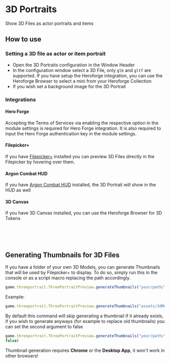 
<ImageButBetter
  src='/images/3D-Portraits/3dpheader.png'
  alt='Global 3D Canvas Settings'
  width={2000}
  height={2000}
  className={styles.wikiimage}
/>

# 3D Portraits

<ModuleInfo/>

Show 3D Files as actor portraits and items

## How to use

<ImageButBetter
  src='/images/3D-Portraits/3dpconfig.png'
  alt='Portraits Configuration Window'
  width={2000}
  height={2000}
  className={styles.wikiimage}
/>

### Setting a 3D file as actor or item portrait

- Open the 3D Portraits configuration in the Window Header
- In the configuration window select a 3D File, only `glb` and `gltf`
  are supported. If you have setup the Heroforge integration, you can
  use the Heroforge Browser to select a mini from your Heroforge
  Collection
- If you wish set a background image for the 3D Portrait

<ImageButBetter
  src='/images/3D-Portraits/3dpfilepickerplus.png'
  alt='Filepicker+ integration'
  width={2000}
  height={2000}
  className={styles.wikiimage}
/>
  
### Integrations

#### Hero Forge

Accepting the Terms of Services via enabling the respective option in
the module settings is required for Hero Forge integration. It is also
required to input the Hero Forge authentication key in the module
settings.

#### Filepicker+

<ImageButBetter
  src='/images/3D-Portraits/3dpargon.png'
  alt='Argon integration'
  width={2000}
  height={2000}
  className={styles.wikiimage}
/>

If you have [Filepicker+](../premium/filepicker-plus) installed you can preview 3D Files directly in
the Filepicker by hovering over them.

#### Argon Combat HUD

If you have [Argon Combat HUD](../free/enhancedcombathud) installed, the 3D Portrait will show in the
HUD as well

#### 3D Canvas

<ImageButBetter
  src='/images/3D-Portraits/3dp3dc.png'
  alt='3D Canvas integration'
  width={2000}
  height={2000}
  className={styles.wikiimage}
/>

If you have 3D Canvas installed, you can use the Heroforge Browser for
3D Tokens

<br/>
<br/>
<br/>

## Generating Thumbnails for 3D Files

If you have a folder of your own 3D Models, you can generate Thumbnails
that will be used by Filepicker+ to display. To do so, simply run this
in the console or as a script macro replacing the path accordingly.

```js copy
game.threeportrait.ThreePortraitPreview.generateThumbnails("your/path/")
```

Example:

```js copy
game.threeportrait.ThreePortraitPreview.generateThumbnails("assets/3dModels")
```

By default this command will skip generating a thumbnail if it already
exists, if you wish to generate anyways (for example to replace old
thumbnails) you can set the second argument to false

```js copy
game.threeportrait.ThreePortraitPreview.generateThumbnails("your/path/",
false)
```

Thumbnail generation requires **Chrome** or the **Desktop App**, it won't
work in other browsers\!
